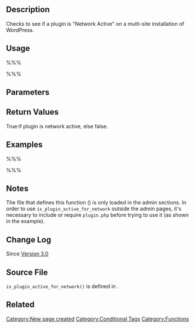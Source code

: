 == Description ==

Checks to see if a plugin is "Network Active" on a multi-site installation of WordPress.

== Usage ==

%%%<?php is_plugin_active_for_network($plugin) ?>%%%

== Parameters ==

{{Parameter|$plugin|string|The name of the plugin sub-directory/file.}}

== Return Values ==

;True:if plugin is network active, else false.

== Examples ==
%%%<?php
// Makes sure the plugin is defined before trying to use it
if ( ! function_exists( 'is_plugin_active_for_network' ) ) {
    require_once( ABSPATH . '/wp-admin/includes/plugin.php' );
}
 
if ( is_plugin_active_for_network( 'plugin-directory/plugin-file.php' ) ) {
    // Plugin is activated
}
?>%%%

== Notes ==

The file that defines this function ({{Trac|wp-admin/includes/plugin.php}}) is only loaded in the admin sections. In order to use <code>is_plugin_active_for_network</code> outside the admin pages, it's necessary to include or require <tt>plugin.php</tt> before trying to use it (as shown in the example).

== Change Log ==

Since [[Version 3.0]]

== Source File ==

<code>is_plugin_active_for_network()</code> is defined in {{Trac|wp-admin/includes/plugin.php}}.

== Related ==

{{Conditional Tags}}
{{Tag Footer}}

{{Copyedit}}

[[Category:New page created]]
[[Category:Conditional Tags]]
[[Category:Functions]]